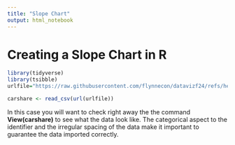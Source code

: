 ```yaml
---
title: "Slope Chart"
output: html_notebook
---
```


# Creating a Slope Chart in R


```r
library(tidyverse)
library(tsibble)
urlfile="https://raw.githubusercontent.com/flynnecon/datavizf24/refs/heads/main/Slope%20Chart/us_auto_share.csv"
```



```r
carshare <- read_csv(url(urlfile))
```
In this case you will want to check right away the the command **View(carshare)** to see what the data look like. The categorical aspect to the identifier and the irregular spacing of the data make it important to guarantee the data imported correctly. 

